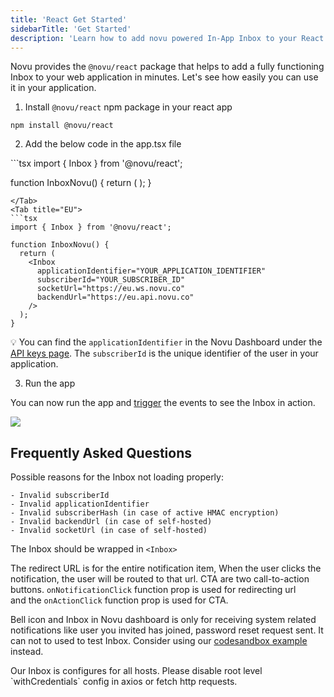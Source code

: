 ```yaml
---
title: 'React Get Started'
sidebarTitle: 'Get Started'
description: 'Learn how to add novu powered In-App Inbox to your React app'
---
```


Novu provides the `@novu/react` package that helps to add a fully functioning Inbox to your web application in minutes. Let's see how easily you can use it in your application.

1. Install `@novu/react` npm package in your react app

```tsx
npm install @novu/react
```

2. Add the below code in the app.tsx file

<Tabs>
<Tab title="US">
```tsx
import { Inbox } from '@novu/react';

function InboxNovu() {
  return (
    <Inbox
      applicationIdentifier="YOUR_APPLICATION_IDENTIFIER"
      subscriberId="YOUR_SUBSCRIBER_ID"
    />
  );
}
```
</Tab>
<Tab title="EU">
```tsx
import { Inbox } from '@novu/react';

function InboxNovu() {
  return (
    <Inbox
      applicationIdentifier="YOUR_APPLICATION_IDENTIFIER"
      subscriberId="YOUR_SUBSCRIBER_ID"
      socketUrl="https://eu.ws.novu.co"
      backendUrl="https://eu.api.novu.co"
    />
  );
}
```
</Tab>

</Tabs>

💡 You can find the `applicationIdentifier` in the Novu Dashboard under the [API keys page](https://dashboard.novu.co/api-keys).
The `subscriberId` is the unique identifier of the user in your application.

3. Run the app

You can now run the app and [trigger](/concepts/trigger) the events to see the Inbox in action.

<Frame caption="The Inbox Component">
  <img src="/images/inbox/component.png" />
</Frame>

## Frequently Asked Questions

<AccordionGroup>
  <Accordion title="The Inbox is not loading properly.">

Possible reasons for the Inbox not loading properly:

    - Invalid subscriberId
    - Invalid applicationIdentifier
    - Invalid subscriberHash (in case of active HMAC encryption)
    - Invalid backendUrl (in case of self-hosted)
    - Invalid socketUrl (in case of self-hosted)

  </Accordion>

  <Accordion title="There is a render error due to the Inbox in React.">

The Inbox should be wrapped in `<Inbox>`

  </Accordion>

  <Accordion title="What is the difference between a redirect URL and CTA?">

The redirect URL is for the entire notification item, When the user clicks the notification, the user will be routed to that url. CTA are two call-to-action buttons. `onNotificationClick` function prop is used for redirecting url and the `onActionClick` function prop is used for CTA.

  </Accordion>

  <Accordion title="Can bell icon in Novu dashboard be used for in-app channel testing?">

Bell icon and Inbox in Novu dashboard is only for receiving system related notifications like user you invited has joined, password reset request sent. It can not to used to test Inbox. Consider using our [codesandbox example](https://codesandbox.io/s/kind-nova-xv6s9g?fontsize=14&hidenavigation=1&theme=dark) instead.

  </Accordion>

  <Accordion title="How to fix CORS error with Inbox?">
  Our Inbox is configures for all hosts. Please disable root level `withCredentials` config in axios or fetch http requests.

  </Accordion>
</AccordionGroup>
